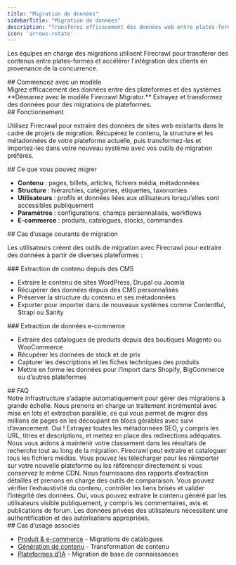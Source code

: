 ```yaml
---
title: "Migration de données"
sidebarTitle: "Migration de données"
description: "Transférez efficacement des données web entre plates-formes et systèmes"
icon: 'arrows-rotate'
---
```


Les équipes en charge des migrations utilisent Firecrawl pour transférer des contenus entre plates-formes et accélérer l’intégration des clients en provenance de la concurrence.

<div id="start-with-a-template">
  ## Commencez avec un modèle
</div>

<Card title="Firecrawl Migrator" icon="github" href="https://github.com/mendableai/firecrawl-migrator">
  Migrez efficacement des données entre des plateformes et des systèmes
</Card>

<Note>
  **Démarrez avec le modèle Firecrawl Migrator.** Extrayez et transformez des données pour des migrations de plateformes.
</Note>

<div id="how-it-works">
  ## Fonctionnement
</div>

Utilisez Firecrawl pour extraire des données de sites web existants dans le cadre de projets de migration. Récupérez le contenu, la structure et les métadonnées de votre plateforme actuelle, puis transformez-les et importez-les dans votre nouveau système avec vos outils de migration préférés.

<div id="what-you-can-migrate">
  ## Ce que vous pouvez migrer
</div>

* **Contenu** : pages, billets, articles, fichiers média, métadonnées
* **Structure** : hiérarchies, catégories, étiquettes, taxonomies
* **Utilisateurs** : profils et données liées aux utilisateurs lorsqu’elles sont accessibles publiquement
* **Paramètres** : configurations, champs personnalisés, workflows
* **E-commerce** : produits, catalogues, stocks, commandes

<div id="common-migration-use-cases">
  ## Cas d’usage courants de migration
</div>

Les utilisateurs créent des outils de migration avec Firecrawl pour extraire des données à partir de diverses plateformes :

<div id="cms-content-extraction">
  ### Extraction de contenu depuis des CMS
</div>

* Extraire le contenu de sites WordPress, Drupal ou Joomla
* Récupérer des données depuis des CMS personnalisés
* Préserver la structure du contenu et ses métadonnées
* Exporter pour importer dans de nouveaux systèmes comme Contentful, Strapi ou Sanity

<div id="e-commerce-data-extraction">
  ### Extraction de données e-commerce
</div>

* Extraire des catalogues de produits depuis des boutiques Magento ou WooCommerce
* Récupérer les données de stock et de prix
* Capturer les descriptions et les fiches techniques des produits
* Mettre en forme les données pour l’import dans Shopify, BigCommerce ou d’autres plateformes

<div id="faqs">
  ## FAQ
</div>

<AccordionGroup>
  <Accordion title="Comment gérez-vous les migrations à grande échelle ?">
    Notre infrastructure s’adapte automatiquement pour gérer des migrations à grande échelle. Nous prenons en charge un traitement incrémental avec mise en lots et extraction parallèle, ce qui vous permet de migrer des millions de pages en les découpant en blocs gérables avec suivi d’avancement.
  </Accordion>

  <Accordion title="Puis-je préserver la valeur SEO pendant la migration ?">
    Oui ! Extrayez toutes les métadonnées SEO, y compris les URL, titres et descriptions, et mettez en place des redirections adéquates. Nous vous aidons à maintenir votre classement dans les résultats de recherche tout au long de la migration.
  </Accordion>

  <Accordion title="Qu’en est-il des fichiers médias et des pièces jointes ?">
    Firecrawl peut extraire et cataloguer tous les fichiers médias. Vous pouvez les télécharger pour les réimporter sur votre nouvelle plateforme ou les référencer directement si vous conservez le même CDN.
  </Accordion>

  <Accordion title="Comment valider la migration ?">
    Nous fournissons des rapports d’extraction détaillés et prenons en charge des outils de comparaison. Vous pouvez vérifier l’exhaustivité du contenu, contrôler les liens brisés et valider l’intégrité des données.
  </Accordion>

  <Accordion title="Puis-je migrer le contenu généré par les utilisateurs et les commentaires ?">
    Oui, vous pouvez extraire le contenu généré par les utilisateurs visible publiquement, y compris les commentaires, avis et publications de forum. Les données privées des utilisateurs nécessitent une authentification et des autorisations appropriées.
  </Accordion>
</AccordionGroup>

<div id="related-use-cases">
  ## Cas d’usage associés
</div>

* [Produit &amp; e-commerce](/fr/use-cases/product-ecommerce) - Migrations de catalogues
* [Génération de contenu](/fr/use-cases/content-generation) - Transformation de contenu
* [Plateformes d’IA](/fr/use-cases/ai-platforms) - Migration de base de connaissances